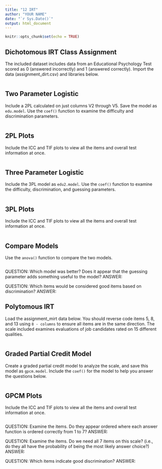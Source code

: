 ```yaml
---
title: "12 IRT"
author: "YOUR NAME"
date: "`r Sys.Date()`"
output: html_document
---
```


```r
knitr::opts_chunk$set(echo = TRUE)
```

## Dichotomous IRT Class Assignment

The included dataset includes data from an Educational Psychology Test scored as 0 (answered incorrectly) and 1 (answered correctly). Import the data (assignment_dirt.csv) and libraries below. 

```r

```

## Two Parameter Logistic

Include a 2PL calculated on just columns V2 through V5. Save the model as `edu.model`. Use the `coef()` function to examine the difficulty and discrimination parameters. 

```r

```

## 2PL Plots

Include the ICC and TIF plots to view all the items and overall test information at once. 

```r

```

## Three Parameter Logistic

Include the 3PL model as `edu2.model`. Use the `coef()` function to examine the difficulty, discrimination, and guessing parameters. 

```r

```

## 3PL Plots

Include the ICC and TIF plots to view all the items and overall test information at once. 

```r

```

## Compare Models

Use the `anova()` function to compare the two models. 

```r

```

QUESTION: Which model was better? Does it appear that the guessing parameter adds something useful to the model? 
ANSWER:

QUESTION: Which items would be considered good items based on discrimination?
ANSWER:

## Polytomous IRT 

Load the assignment_mirt data below. You should reverse code items 5, 8, and 13 using `8 - columns` to ensure all items are in the same direction. The scale included examines evaluations of job candidates rated on 15 different qualities. 

```r

```

## Graded Partial Credit Model

Create a graded partial credit model to analyze the scale, and save this model as `gpcm.model`. Include the `coef()` for the model to help you answer the questions below. 

```r

```

## GPCM Plots

Include the ICC and TIF plots to view all the items and overall test information at once. 

```r

```

QUESTION: Examine the items. Do they appear ordered where each answer function is ordered correctly from 1 to 7?
ANSWER:

QUESTION: Examine the items. Do we need all 7 items on this scale? (i.e., do they all have the probability of being the most likely answer choice?)
ANSWER:

QUESTION: Which items indicate good discrimination? 
ANSWER:
        


